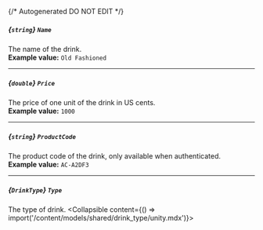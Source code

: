 {/* Autogenerated DO NOT EDIT  */}

##### *{`string`}* `Name`
The name of the drink.
<br/>
**Example value:** `Old Fashioned`

---
##### *{`double`}* `Price`
The price of one unit of the drink in US cents.
<br/>
**Example value:** `1000`

---
##### *{`string`}* `ProductCode`
The product code of the drink, only available when authenticated.
<br/>
**Example value:** `AC-A2DF3`

---
##### *{`DrinkType`}* `Type`
The type of drink.
<Collapsible content={() => import('/content/models/shared/drink_type/unity.mdx')}>
</Collapsible>

